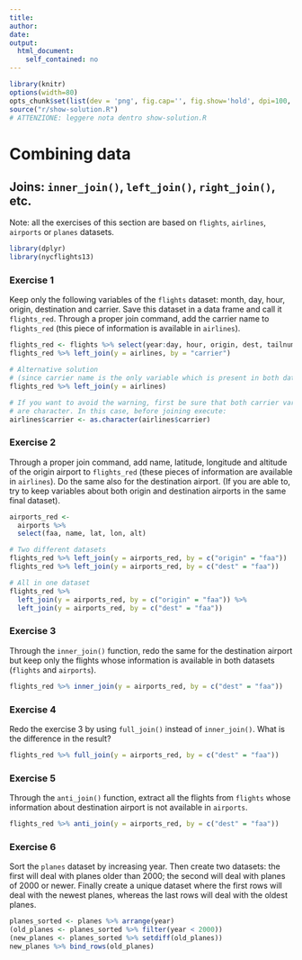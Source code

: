 ```yaml
---
title: 
author:
date: 
output:
  html_document:
    self_contained: no
---
```


```r
library(knitr) 
options(width=80)
opts_chunk$set(list(dev = 'png', fig.cap='', fig.show='hold', dpi=100, fig.width=7, fig.height=7, fig.pos='H!'))#, fig.path="figures/lm-"))
source("r/show-solution.R")
# ATTENZIONE: leggere nota dentro show-solution.R
```

Combining data
================================

## Joins: `inner_join()`, `left_join()`, `right_join()`, etc.
Note: all the exercises of this section are based on `flights`, `airlines`, `airports` or `planes` datasets.

```r
library(dplyr)
library(nycflights13)
```


### Exercise 1
Keep only the following variables of the `flights` dataset: month, day, hour, origin, destination and carrier. Save this dataset in a data frame and call it `flights_red`. Through a proper join command, add the carrier name to `flights_red` (this piece of information is available in `airlines`).

```r
flights_red <- flights %>% select(year:day, hour, origin, dest, tailnum, carrier)
flights_red %>% left_join(y = airlines, by = "carrier")

# Alternative solution
# (since carrier name is the only variable which is present in both datasets)
flights_red %>% left_join(y = airlines)
```

```r
# If you want to avoid the warning, first be sure that both carrier variables
# are character. In this case, before joining execute:
airlines$carrier <- as.character(airlines$carrier)
```


### Exercise 2
Through a proper join command, add name, latitude, longitude and altitude of the origin airport to `flights_red` (these pieces of information are available in `airlines`). Do the same also for the destination airport. (If you are able to, try to keep variables about both origin and destination airports in the same final dataset).

```r
airports_red <-
  airports %>%
  select(faa, name, lat, lon, alt)

# Two different datasets
flights_red %>% left_join(y = airports_red, by = c("origin" = "faa"))
flights_red %>% left_join(y = airports_red, by = c("dest" = "faa"))

# All in one dataset
flights_red %>%
  left_join(y = airports_red, by = c("origin" = "faa")) %>%
  left_join(y = airports_red, by = c("dest" = "faa"))
```


### Exercise 3
Through the `inner_join()` function, redo the same for the destination airport but keep only the flights whose information is available in both datasets (`flights` and `airports`).

```r
flights_red %>% inner_join(y = airports_red, by = c("dest" = "faa"))
```


### Exercise 4
Redo the exercise 3 by using `full_join()` instead of `inner_join()`. What is the difference in the result?

```r
flights_red %>% full_join(y = airports_red, by = c("dest" = "faa"))
```


### Exercise 5
Through the `anti_join()` function, extract all the flights from `flights` whose information about destination airport is not available in `airports`.

```r
flights_red %>% anti_join(y = airports_red, by = c("dest" = "faa"))
```


### Exercise 6
Sort the `planes` dataset by increasing year. Then create two datasets: the first will deal with planes older than 2000; the second will deal with planes of 2000 or newer. Finally create a unique dataset where the first rows will deal with the newest planes, whereas the last rows will deal with the oldest planes.

```r
planes_sorted <- planes %>% arrange(year)
(old_planes <- planes_sorted %>% filter(year < 2000))
(new_planes <- planes_sorted %>% setdiff(old_planes))
new_planes %>% bind_rows(old_planes)
```


